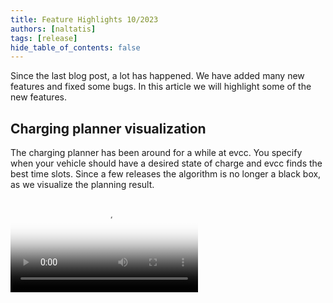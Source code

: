 ```yaml
---
title: Feature Highlights 10/2023
authors: [naltatis]
tags: [release]
hide_table_of_contents: false
---
```



Since the last blog post, a lot has happened. We have added many new features and fixed some bugs. In this article we will highlight some of the new features.

## Charging planner visualization

The charging planner has been around for a while at evcc.
You specify when your vehicle should have a desired state of charge and evcc finds the best time slots.
Since a few releases the algorithm is no longer a black box, as we visualize the planning result.

<Video src={chargingplanVideo} poster={chargingplanPoster} />

{/* truncate */}

How does the algorithm work?

5. Surplus solar energy is prioritized
6. Times with cheap grid electricity (if [dynamic electricity tariff](/docs/features/dynamic-prices) exists)
7. Times with clean grid electricity (if [CO₂ interface](/docs/features/co2) is configured)
8. Time windows shortly before departure

**Outlook:** We are currently experimenting with PV forecast data from [Solcast](https://solcast.com/).
This allows the algorithm to make even better decisions.
For example, if the charging target is during the day, it may make sense not to charge the vehicle completely with cheap night-time electricity, but to leave room for surplus energy during the day.

## UI adjustable minimum charge

The minimum charge function has been around at evcc for ages.
It is helpful if you come home with only a few percent and want to make sure you always have enough range for an unexpected event.

Until now, it could only be set via the configuration file or via API.
Now you can also do this via the UI under **Plan** > **Arrival** > **Min. charge %**.

The settings are stored per vehicle and are retained even after a restart or update.

<Video src={minsocVideo} poster={minsocPoster} />

## Smart grid charging

When your own PV surplus is not enough, you can also use grid electricity when it is particularly cheap or clean.
If you click on the grid electricity price or CO₂ emissions in the energy flow diagram, the **Smart Grid Charging** dialog opens.

There you can set a threshold for the price or CO₂ emissions.
If this value is exceeded, evcc temporarily all PV mode loadpoints to fast charging.

<Video src={dynamicpricesVideo} poster={dynamicpricesPoster} />

Prerequisite for this function is that you have configured either a dynamic electricity price or a CO₂ integration.

Another small enhancement is that with most dynamic electricity prices you now have the option to correct the price values from the API with **percentage or fixed charges** (`charges` / `tax`).
Tibber and Octopus Energy (UK) already provide values including charges.
With Awattar, Nordpool Estonia and Energinet you can now add these.

By the way: If you have a dynamic electricity tariff that is not yet supported, but offers an API, please open a GitHub issue.

## Battery settings

A huge advantage that evcc has over other surplus charging solutions is the integration with the home battery.
The configuration value [`prioritySoc`](/docs/reference/configuration/site#prioritysoc) can be used to control whether surplus solar energy should be **charged into the home battery or the vehicle** first.

In general, evcc tries to prevent the home battery from being unloaded into the vehicle battery in PV mode in order to avoid unnecessary conversion losses.
However, with the value [`bufferSoc`](/docs/reference/configuration/site#buffersoc) you can consciously **dedicate a portion of the home battery to support charging**.

You can also set the charging process to start automatically as soon as the battery has reached a certain state of charge ([`bufferStartSoc`](/docs/reference/configuration/site#bufferstartsoc)).
The automatic charging starts even if the sun is not shining.

<Video src={batterysettingsVideo} poster={batterysettingsPoster} />

## Solar %, price, CO₂ per charging session

We also have something for the friends of data analysis.
We now record the share of own solar energy (in %), the price (total and per kWh), the charging time and the average CO₂ emissions per charging session.
You can switch between these values directly at the charging session.

<Video src={sessionvaluesVideo} poster={sessionvaluesPoster} />

## New calculation of solar share

If you have noticed that the share of solar energy has decreased slightly since one of the last versions, this is due to our new calculation.
Until now, evcc has always distributed the ratio of grid and own energy evenly between house consumption and charging sessions.

We have now switched to a new model in which the house consumption first gets the green electricity and the remaining mix goes to the charging sessions.
Thanks to [@MarkusGH](https://github.com/MarkusGH) for the implementation.
You can find more details about the model [in the documentation](/docs/faq#savings-calculation).

![New calculation](./calculation.webp)

## Charging sessions overview

The new values have of course also found their way into the overview of the charging sessions.
Depending on the configuration, prices and CO₂ emissions can now also be seen here.
In addition, we have completely redesigned the display and chosen a **compact table display on a monthly basis**.
It can be **filtered by charging point and vehicle**.

If you need even more flexibility here, you can of course also use the CSV export or get the raw data directly via InfluxDB or MQTT.

<Video src={chargingsessionsVideo} poster={chargingsessionsPoster} />

## Prioritization of charging points and vehicles

If you have multiple charging points, you can use the [`priority`](/docs/reference/configuration/loadpoints#priority) setting to specify which one should be preferred.
You can also make the prioritization dependent on the detected vehicle or control it via API.
There is currently no configuration via the UI.

The prioritization function is also helpful if you use evcc to control other consumers, for example [a heating rod or heat pump connected via the plugin interface](https://github.com/evcc-io/evcc/pull/9393).
This way you can control them so that they only run when the car is not charging (enough).

## What's next?

Our [backlog](https://github.com/evcc-io/evcc/issues?q=is%3Aopen+is%3Aissue+label%3Abacklog) is well filled.
These are the next big topics we want to tackle:

**Config UI:** All prerequisites are now met.
Currently, vehicles can already be created in 🧪 experimental mode and the jump to network, PV or battery configuration is not far away.
There is still a lot to do here, but the light at the end of the tunnel is visible.

**Better planning:** As mentioned above, we are working on integrating good **PV forecasts** into the planning algorithm and the UI.
We also have a concept for supporting **multiple charging plans**.

**Mode revision:** evcc started as an application for PV surplus charging.
In the meantime, the interaction with the home battery is also playing a major role.
The topic of **grid-friendly charging** based on dynamic electricity tariffs or CO₂ emissions is also gaining momentum.
Therefore, we will revise our charging modes (currently PV and Min+PV) and create more flexibility here.

## Further new features

This was a flyover at high level and from an end user perspective.
Of course, there is also a lot of work going on under the hood.

- 🔌 Support for additional chargers from 22 new manufacturers
- 🌞🔋📟 Support for meter, PV and battery systems from 36 new manufacturers
- 🇬🇧 Website and documentation in English language. Thanks [duckfullstop](https://github.com/duckfullstop) & [carygravel](https://github.com/carygravel) 💚

If you want even more details, you are welcome to go through the [release notes](https://github.com/evcc-io/evcc/releases) of the last 49(!) releases since the beginning of the year.

**Thanks for your support of evcc!**<br />
evcc Core Team<br />
[@andig](https://github.com/andig), [@premultiply](https://github.com/premultiply) and [@naltatis](https://github.com/naltatis)
